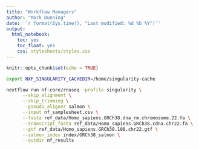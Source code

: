 ```yaml
---
title: "Workflow Managers"
author: "Mark Dunning"
date: '`r format(Sys.time(), "Last modified: %d %b %Y")`'
output:
  html_notebook:
    toc: yes
    toc_float: yes
    css: stylesheets/styles.css
---
```


```r
knitr::opts_chunk$set(echo = TRUE)
```


```bash
export NXF_SINGULARITY_CACHEDIR=/home/singularity-cache

nextflow run nf-core/rnaseq -profile singularity \
      --skip_alignment \
      --skip_trimming \
      --pseudo_aligner salmon \
      --input nf_samplesheet.csv \
      --fasta ref_data/Homo_sapiens.GRCh38.dna_rm.chromosome.22.fa \
      --transcript_fasta ref_data/Homo_sapiens.GRCh38.cdna.chr22.fa \
      --gtf ref_data/Homo_sapiens.GRCh38.108.chr22.gtf \
      --salmon_index index/GRCh38_salmon \
      --outdir nf_results 
```

